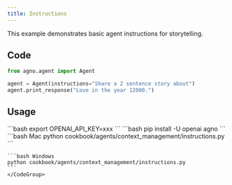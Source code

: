 ```yaml
---
title: Instructions
---
```


This example demonstrates basic agent instructions for storytelling.

## Code

```python cookbook/agents/context_management/instructions.py
from agno.agent import Agent

agent = Agent(instructions="Share a 2 sentence story about")
agent.print_response("Love in the year 12000.")
```

## Usage

<Steps>
  <Snippet file="create-venv-step.mdx" />

  <Step title="Set your API key">
    ```bash
    export OPENAI_API_KEY=xxx
    ```
  </Step>

  <Step title="Install libraries">
    ```bash
    pip install -U openai agno
    ```
  </Step>

  <Step title="Run Agent">
    <CodeGroup>
    ```bash Mac
    python cookbook/agents/context_management/instructions.py
    ```

    ```bash Windows
    python cookbook/agents/context_management/instructions.py
    ```
    </CodeGroup>
  </Step>
</Steps>